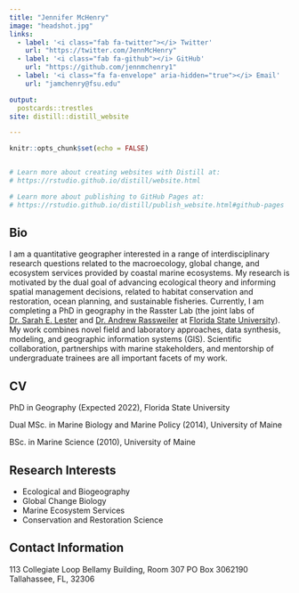 ```yaml
---
title: "Jennifer McHenry"
image: "headshot.jpg"
links:
  - label: '<i class="fab fa-twitter"></i> Twitter'
    url: "https://twitter.com/JennMcHenry"
  - label: '<i class="fab fa-github"></i> GitHub'
    url: "https://github.com/jennmchenry1"
  - label: '<i class="fa fa-envelope" aria-hidden="true"></i> Email'
    url: "jamchenry@fsu.edu"

output:
  postcards::trestles
site: distill::distill_website

---
```



```r
knitr::opts_chunk$set(echo = FALSE)


# Learn more about creating websites with Distill at:
# https://rstudio.github.io/distill/website.html

# Learn more about publishing to GitHub Pages at:
# https://rstudio.github.io/distill/publish_website.html#github-pages

```

## Bio

I am a quantitative geographer interested in a range of interdisciplinary research questions related to the macroecology, global change, and ecosystem services provided by coastal marine ecosystems. My research is motivated by the dual goal of advancing ecological theory and informing spatial management decisions, related to habitat conservation and restoration, ocean planning, and sustainable fisheries. Currently, I am completing a PhD in geography in the Rasster Lab (the joint labs of [Dr. Sarah E. Lester](www.lester-lab.org) and [Dr. Andrew Rassweiler](www.rassweiler-lab.org) at [Florida State University](www.geography.fsu.edu)). My work combines novel field and laboratory approaches, data synthesis, modeling, and geographic information systems (GIS). Scientific collaboration, partnerships with marine stakeholders, and mentorship of undergraduate trainees are all important facets of my work.


## CV

PhD in Geography (Expected 2022), Florida State University

Dual MSc. in Marine Biology and Marine Policy (2014), University of Maine

BSc. in Marine Science (2010), University of Maine


## Research Interests

- Ecological and Biogeography 
- Global Change Biology
- Marine Ecosystem Services
- Conservation and Restoration Science


## Contact Information

113 Collegiate Loop
Bellamy Building, Room 307
PO Box 3062190
Tallahassee, FL, 32306


